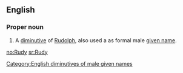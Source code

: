 {{also|rudy}}

==English==

===Proper noun===
{{en-proper noun}}

# A [[diminutive]] of [[Rudolph]], also used a as formal male [[given name]].

[[Category:English diminutives of male given names]]

[[no:Rudy]]
[[sr:Rudy]]